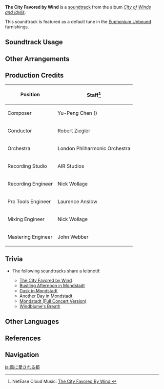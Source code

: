 {{Soundtrack Infobox
|image          = City of Winds and Idylls.png
|album          = City of Winds and Idylls
|disc           = 1
|number         = 03
|featured       = GENSHIN CONCERT 2021 "Melodies of an Endless Journey" (CD)
|featured2      =
|featured3      =
|featured_disc  = A
|featured_disc2 =
|featured_disc3 =
|youtube_id     = c3Gi1rydctY
|spotify_id     = 72qSf167ZBQ8ptRaCTP0MA
|previous       = Legend of the Wind
|next           = Bustling Afternoon in Mondstadt
}}
'''The City Favored by Wind''' is a [[soundtrack]] from the album ''[[City of Winds and Idylls]]''.

This soundtrack is featured as a default tune in the [[Euphonium Unbound]] furnishings.

==Soundtrack Usage==
{{Soundtrack Usage
|location = Mondstadt City//day
|eventgameplay = Discover Teyvat//Mondstadt
|teapot   = 0
}}

==Other Arrangements==
{{Files by Category Gallery|Media Using an Unreleased Arrangement of The City Favored by Wind Soundtrack}}

==Production Credits==
{| class="wikitable"
! Position
! Staff<ref>NetEase Cloud Music: [https://music.163.com/#/song?id=1481392245 The City Favored By Wind {{zh|风所爱之城}}]</ref>
|-
! Composer
| Yu-Peng Chen ({{zh|陈致逸}})
|-
! Conductor
| Robert Ziegler
|-
! Orchestra
| London Philharmonic Orchestra
|-
! Recording Studio
| AIR Studios
|-
! Recording Engineer
| Nick Wollage
|-
! Pro Tools Engineer
| Laurence Anslow
|-
! Mixing Engineer
| Nick Wollage
|-
! Mastering Engineer
| John Webber
|}

==Trivia==
* <section begin="TheCityFavoredByWindLeitmotif" />The following soundtracks share a leitmotif:
** [[The City Favored by Wind]]
** [[Bustling Afternoon in Mondstadt]]
** [[Dusk in Mondstadt]]
** [[Another Day in Mondstadt]]
** [[Mondstadt (Full Concert Version)]]
** [[Windblume's Breath (Soundtrack)|Windblume's Breath]]<section end="TheCityFavoredByWindLeitmotif" />

==Other Languages==
{{Other Languages|nospan=ko,th
|en      = The City Favored by Wind
|zhs     = 风所爱之城
|zhs_rm  = Fēng Suǒ Ài zhī Chéng
|zht     = 風所愛之城
|zht_rm  = Fēng Suǒ Ài zhī Chéng
|zh_tl   = The City Loved by Wind
|ja      = 風に愛される都
|ja_rm   = Kaze ni Aisareru Miyako
|ja_tl   = The Capital Loved by Wind
|ko      = The City Favored By Wind<ref name="Euph-Default">{{Ref/Furnishing|Euphonium Unbound|note=Default Soundtrack; Korean, Spanish, French, Russian, Thai, Vietnamese, German, Indonesian, Portuguese, Turkish, Italian}}</ref>
|es      = The City Favored by Wind<ref name="Euph-Default" />
|fr      = The City Favored by Wind<ref name="Euph-Default" />
|ru      = The City Favored By Wind<ref name="Euph-Default" />
|th      = The City Favored by Wind<ref name="Euph-Default" />
|vi      = Thành Phố Yêu Mến Của Gió<ref name="Euph-Default" />
|vi_tl   = 
|de      = The City Favored by Wind<ref name="Euph-Default" />
|id      = The City Favored By Wind<ref name="Euph-Default" />
|pt      = The City Favored By Wind<ref name="Euph-Default" />
|tr      = The City Favored by Wind<ref name="Euph-Default" />
|it      = The City Favored by Wind<ref name="Euph-Default" />
}}

==References==
{{Reflist}}

==Navigation==
{{Soundtrack Navbox|City of Winds and Idylls}}

[[ja:風に愛される都]]